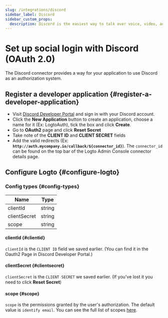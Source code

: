 ```yaml
---
slug: /integrations/discord
sidebar_label: Discord
sidebar_custom_props:
  description: Discord is the easiest way to talk over voice, video, and text.
---
```



# Set up social login with Discord (OAuth 2.0)

The Discord connector provides a way for your application to use Discord as an authorization system.

<GuideTip />

## Register a developer application \{#register-a-developer-application}

- Visit [Discord Developer Portal](https://discord.com/developers/applications) and sign in with your Discord account.
- Click the **New Application** button to create an application, choose a name for it (Ex: LogtoAuth), tick the box and click **Create**.
- Go to **OAuth2** page and click **Reset Secret**
- Take note of the **CLIENT ID** and **CLIENT SECRET** fields
- Add the valid redirects (Ex: **`http://auth.mycompany.io/callback/${connector_id}`**). The `connector_id` can be found on the top bar of the Logto Admin Console connector details page.

## Configure Logto \{#configure-logto}

### Config types \{#config-types}

| Name         | Type   |
| ------------ | ------ |
| clientId     | string |
| clientSecret | string |
| scope        | string |

#### clientId \{#clientid}

`clientId` is the `CLIENT ID` field we saved earlier.
(You can find it in the Oauth2 Page in Discord Developer Portal.)

#### clientSecret \{#clientsecret}

`clientSecret` is the `CLIENT SECRET` we saved earlier.
(If you've lost it you need to click **Reset Secret**)

#### scope \{#scope}

`scope` is the permissions granted by the user's authorization. The default value is `identify email`.
You can see the full list of scopes [here](https://discord.com/developers/docs/topics/oauth2#shared-resources-oauth2-scopes).
